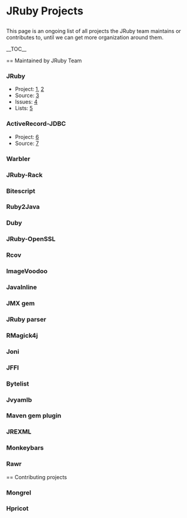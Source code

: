 <h1>JRuby Projects</h1>

This page is an ongoing list of all projects the JRuby team maintains or contributes to, until we can get more organization around them.

__TOC__

== Maintained by JRuby Team

=== JRuby ===

* Project: [http://jruby.org], [http://jruby.kenai.com]
* Source: [http://jruby.kenai.com/sources]
* Issues: [http://jira.codehaus.org/browse/JRUBY]
* Lists: [http://xircles.codehaus.org/projects/jruby/lists]

=== ActiveRecord-JDBC ===

* Project: [http://activerecord-jdbc.kenai.com]
* Source: [http://activerecord-jdbc.kenai.com/sources]

=== Warbler ===

=== JRuby-Rack ===

=== Bitescript ===

=== Ruby2Java ===

=== Duby ===

=== JRuby-OpenSSL ===

=== Rcov ===

=== ImageVoodoo ===

=== JavaInline ===

=== JMX gem ===

=== JRuby parser ===

=== RMagick4j ===

=== Joni ===

=== JFFI ===

=== Bytelist ===

=== Jvyamlb ===

=== Maven gem plugin ===

=== JREXML ===

=== Monkeybars ===

=== Rawr ===

== Contributing projects

=== Mongrel ===

=== Hpricot ===

